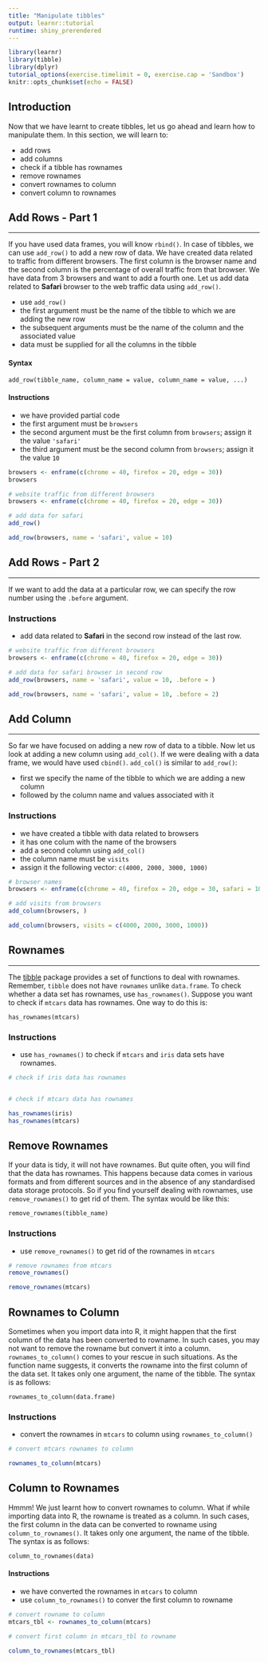 ```yaml
---
title: "Manipulate tibbles"
output: learnr::tutorial
runtime: shiny_prerendered
---
```


```r
library(learnr)
library(tibble)
library(dplyr)
tutorial_options(exercise.timelimit = 0, exercise.cap = 'Sandbox')
knitr::opts_chunk$set(echo = FALSE)
```

## Introduction

Now that we have learnt to create tibbles, let us go ahead and learn how to manipulate them. In this section, we will learn to:

- add rows 
- add columns
- check if a tibble has rownames
- remove rownames
- convert rownames to column
- convert column to rownames

## Add Rows - Part 1

<hr>

If you have used data frames, you will know `rbind()`. In case of tibbles, we can use `add_row()` to add a new row of data. We have created data related to traffic from different browsers. The first column is the browser name and the second column is the percentage of overall traffic from that browser. We have data from 3 browsers and want to add a fourth one. Let us add data related to **Safari** browser to the web traffic data using `add_row()`.

- use `add_row()`
- the first argument must be the name of the tibble to which we are adding the new row
- the subsequent arguments must be the name of the column and the associated value
- data must be supplied for all the columns in the tibble

#### Syntax

`add_row(tibble_name, column_name = value, column_name = value, ...)`

#### Instructions

- we have provided partial code
- the first argument must be `browsers`
- the second argument must be the first column from `browsers`; assign it the value `'safari'`
- the third argument must be the second column from `browsers`; assign it the value `10`

```r
browsers <- enframe(c(chrome = 40, firefox = 20, edge = 30))
browsers
```

```r
# website traffic from different browsers
browsers <- enframe(c(chrome = 40, firefox = 20, edge = 30))

# add data for safari 
add_row()
```

```r
add_row(browsers, name = 'safari', value = 10)
```


## Add Rows - Part 2

<hr>

If we want to add the data at a particular row, we can specify the row number using the `.before` argument.

### Instructions

- add data related to **Safari** in the second row instead of the last row.

```r
# website traffic from different browsers
browsers <- enframe(c(chrome = 40, firefox = 20, edge = 30))

# add data for safari browser in second row
add_row(browsers, name = 'safari', value = 10, .before = )
```

```r
add_row(browsers, name = 'safari', value = 10, .before = 2)
```


## Add Column

<hr>

So far we have focused on adding a new row of data to a tibble. Now let us look at adding a new column using `add_col()`. If we were dealing with a  data frame, we would have used `cbind()`. `add_col()` is similar to `add_row()`: 

- first we specify the name of the tibble to which we are adding a new column
- followed by the column name and values associated with it

### Instructions

- we have created a tibble with data related to browsers
- it has one colum with the name of the browsers
- add a second column using `add_col()`
- the column name must be `visits`
- assign it the following vector: `c(4000, 2000, 3000, 1000)`

```r
# browser names
browsers <- enframe(c(chrome = 40, firefox = 20, edge = 30, safari = 10))

# add visits from browsers
add_column(browsers, )
```

```r
add_column(browsers, visits = c(4000, 2000, 3000, 1000))
```

## Rownames

<hr>

The [tibble](tibble.tidyverse.org) package provides a set of functions to deal with rownames. Remember, `tibble` does
not have `rownames` unlike `data.frame`. To check whether a data set has rownames, use `has_rownames()`. Suppose you want 
to check if `mtcars` data has rownames. One way to do this is:

`has_rownames(mtcars)`

### Instructions

- use `has_rownames()` to check if `mtcars` and `iris` data sets have rownames.

```r
# check if iris data has rownames


# check if mtcars data has rownames

```

```r
has_rownames(iris)
has_rownames(mtcars)
```

## Remove Rownames

If your data is tidy, it will not have rownames. But quite often, you will find that the data has rownames. This happens 
because data comes in various formats and from different sources and in the absence of any standardised data storage protocols.
So if you find yourself dealing with rownames, use `remove_rownames()` to get rid of them. The syntax would be like this:

`remove_rownames(tibble_name)`

### Instructions

- use `remove_rownames()` to get rid of the rownames in `mtcars`

```r
# remove rownames from mtcars
remove_rownames()
```

```r
remove_rownames(mtcars)
```

## Rownames to Column

Sometimes when you import data into R, it might happen that the first column of the data has been converted to rowname.
In such cases, you may not want to remove the rowname but convert it into a column. `rownames_to_column()` comes to your 
rescue in such situations. As the function name suggests, it converts the rowname into the first column of the data set.
It takes only one argument, the name of the tibble. The syntax is as follows:

`rownames_to_column(data.frame)`

### Instructions

- convert the rownames in `mtcars` to column using `rownames_to_column()`

```r
# convert mtcars rownames to column

```

```r
rownames_to_column(mtcars)
```

## Column to Rownames

Hmmm! We just learnt how to convert rownames to column. What if while importing data into R, the rowname is treated
as a column. In such cases, the first column in the data can be converted to rowname using `column_to_rownames()`.
It takes only one argument, the name of the tibble. The syntax is as follows:

`column_to_rownames(data)`

#### Instructions

- we have converted the rownames in `mtcars` to column
- use `column_to_rownames()` to conver the first column to rowname

```r
# convert rowname to column
mtcars_tbl <- rownames_to_column(mtcars)

# convert first column in mtcars_tbl to rowname

```

```r
column_to_rownames(mtcars_tbl)
```
